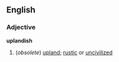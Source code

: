 ==English==
===Adjective===
'''uplandish'''
#(''obsolete'') [[upland]]; [[rustic]] or [[uncivilized]]